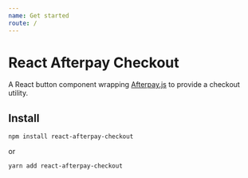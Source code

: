 ```yaml
---
name: Get started
route: /
---
```


# React Afterpay Checkout

A React button component wrapping [Afterpay.js](https://developers.afterpay.com/afterpay-online/reference#javascript-afterpayjs) to provide a checkout utility.

## Install

```
npm install react-afterpay-checkout
```

or

```
yarn add react-afterpay-checkout
```
